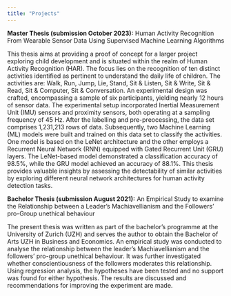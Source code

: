 ```yaml
---
title: "Projects"
---
```


**Master Thesis (submission October 2023):** Human Activity Recognition From
Wearable Sensor Data Using Supervised Machine Learning Algorithms

This thesis aims at providing a proof of concept for a larger project exploring child development and is situated within the realm of Human Activity Recognition (HAR). The focus lies on the recognition of ten distinct activities identified as pertinent to understand the daily life of children. The activities are: Walk, Run, Jump, Lie, Stand, Sit & Listen, Sit & Write, Sit & Read, Sit & Computer, Sit & Conversation. An experimental design was crafted, encompassing a sample of six participants, yielding nearly 12 hours of sensor data. The experimental setup incorporated Inertial Measurement Unit (IMU) sensors and proximity sensors, both operating at a sampling frequency of 45 Hz. After the labelling and pre-preocessing, the data set comprises 1,231,213 rows of data. Subsequently, two Machine Learning (ML) models were built and trained on this data set to classify the activities. One model is based on the LeNet architecture and the other employs a Recurrent Neural Network (RNN) equipped with Gated Recurrent Unit (GRU) layers. The LeNet-based model demonstrated a classification accuracy of 98.5%, while the GRU model achieved an accuracy of 88.1%. This thesis provides valuable insights by assessing the detectability of similar activities by exploring different neural network architectures for human activity detection tasks.


**Bachelor Thesis (submission August 2021):** An Empirical Study to examine the Relationship between a Leader’s Machiavellianism and the Followers’ pro-Group unethical behaviour

The present thesis was written as part of the bachelor’s programme at the University of Zurich (UZH) and serves the author to obtain the Bachelor of Arts UZH in Business and Economics. An empirical study was conducted to analyse the relationship between the leader’s Machiavellianism and the followers’ pro-group unethical behaviour. It was further investigated whether conscientiousness of the followers moderates this relationship. Using regression analysis, the hypotheses have been tested and no support was found for either hypothesis. The results are discussed and recommendations for improving the experiment are made.
